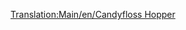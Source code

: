 [[Translation:Main/en/Candyfloss Hopper]]{{en/-}}{{ru/Железнодорожное ТС|Picture=[[File:en/Candyflosshopper.png|Хоппер для сахарной ваты]]
|Имя=Хоппер для сахарной ваты
|НормЦена=£1,042 ($2,084)
|НормМасса=20 / 50 т
|НормЁмкость=30 тонн сахарной ваты
|МоноЦена=£1,042 ($2,084)
|МоноМасса=20 / 55 т
|МоноЁмкость=35 тонн сахарной ваты
|МагЦена=£1,042 ($2,084)
|МагМасса=20 / 57 т
|МагЁмкость=37 тонн сахарной ваты
|Опис=Хоппер предназначен для перевозки [[Main/ru/Сахарная вата|сахарной ваты]] в [[Main/en/Климат/Ru#Игрушечный|игрушечном]] климате.
}}
